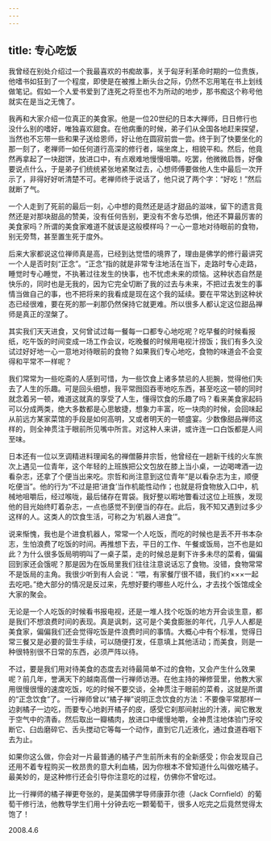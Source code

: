 ```yaml
---
---
---
```

title: 专心吃饭
---




我曾经在别处介绍过一个我最喜欢的书痴故事，关于匈牙利革命时期的一位贵族，他嗜书如狂到了一个程度，即使是在被推上断头台之际，仍然不忘用笔在书上划线做笔记。假如一个人爱书爱到了连死之将至也不为所动的地步，那书痴这个称号他就实在是当之无愧了。

我再和大家介绍一位真正的美食家。他是一位20世纪的日本大禅师，日日修行也没什么别的嗜好，唯独喜欢甜食。在他病重的时候，弟子们从全国各地赶来探望，当然也不忘带一些和果子送给恩师，好让他在圆寂前尝一尝。终于到了快要坐化的那一刻了，老禅师一如任何道行高深的修行者，端坐席上，相貌平和。然后，他竟然再拿起了一块甜饼，放进口中，有点艰难地慢慢咀嚼。吃罢，他微微启唇，好像要说点什么，于是弟子们统统紧张地紧聚过去，心想师傅要做他人生中最后一次开示了，非得好好听清楚不可。老禅师终于说话了，他只说了两个字：“好吃！”然后就断了气。

一个人走到了死前的最后一刻，心中想的竟然还是适才甜品的滋味，留下的遗言竟然还是对那块甜品的赞美，没有任何告别，更没有不舍与恐惧，他还不算最厉害的美食家吗？所谓的美食家难道不就该是这般模样吗？一心一意地对待眼前的食物，别无旁骛，甚至置生死于度外。

后来大家都说这位禅师真是高，已经到达觉悟的境界了，理由是佛学的修行最讲究一个人是否时刻“正念”。“正念”指的就是非常专注地活在当下，走路时专心走路，睡觉时专心睡觉，不执著过往发生的快事，也不忧虑未来的烦恼。这种状态自然是快乐的，同时也是无我的，因为它完全切断了我的过去与未来，不把过去发生的事情当做自己的事，也不把将来的我看成是现在这个我的延续。要在平常达到这种状态已经很难，要在死的那一刹那仍然保持它就更难。所以很多人都认定这位甜品禅师是真正的涅槃了。

其实我们天天进食，又何曾试过每一餐每一口都专心地吃呢？吃早餐的时候看报纸，吃午饭的时间变成一场工作会议，吃晚餐的时候用电视汁捞饭；我们有多久没试过好好地一心一意地对待眼前的食物？如果我们专心地吃，食物的味道会不会变得和平常不一样呢？

我们常常为一些吃斋的人感到可惜，为一些饮食上诸多禁忌的人扼腕，觉得他们失去了人生的乐趣。可是回头细想，我平常囫囵吞枣地吃东西，甚至吃这一顿的同时就念着另一顿，难道这就真的享受了人生，懂得饮食的乐趣了吗？看来美食家起码可以分成两类，绝大多数都是心思敏捷，想象力丰富，吃一块肉的时候，会回味起从前远方某家菜馆的手段是如何高明，又或者明天的一顿盛宴。少数像甜品禅师这样的，则全神贯注于眼前所见嘴中所言。对这种人来讲，或许连一口白饭都是人间至味。

日本还有一位以烹调精进料理闻名的禅僧藤井宗哲，他曾经在一趟新干线的火车旅次上遇见一位青年，这个年轻的上班族把公文包放在膝上当小桌，一边喝啤酒一边看杂志，还拿了个便当出来吃。宗哲和尚注意到这位青年“是以看杂志为主，顺便吃便当”。他的行为“不过是把‘进食’当作机能性动作；也就是将食物放入口中，机械地咀嚼后，经过喉咙，最后储存在胃袋。我好整以暇地瞥看过这位上班族，发现他的目光始终盯着杂志，一点也感觉不到便当的存在。此后，我不知又遇到过多少这样的人。这类人的饮食生活，可称之为‘机器人进食’”。

说来惭愧，我也是个进食机器人，常常一个人吃饭，而吃的时候也是丢不开书本杂志，生怕浪费了吃饭的时间。再推想下去，平日的工作、午餐或饭局，岂不也是如此？为什么很多饭局明明叫了一桌子菜，走的时候总是剩下许多未尽的菜肴，偏偏回到家还会饿呢？那是因为在饭局里我们往往注意说话忘了食物。没错，食物常常不是饭局的主角。我很少听到有人会说：“喂，有家餐厅很不错，我们约×××一起去吃吧。”绝大部分的情况是反过来，先想好要约哪些人吃什么，才去找个饭馆成全大家的聚会。

无论是一个人吃饭的时候看书报电视，还是一堆人找个吃饭的地方开会谈生意，都是我们不想浪费时间的表现。真是讽刺，这可是个美食膨胀的年代，几乎人人都是美食家，偏偏我们还会觉得吃饭是件浪费时间的事情。大概心中有个标准，觉得日常三餐又是必要的营生手续，可以随便打发，任意填上其他活动；而美食，则是一种很特别很不日常的东西，必须严阵以待。

不过，要是我们用对待美食的态度去对待最简单不过的食物，又会产生什么效果呢？前几年，誉满天下的越南高僧一行禅师访港。在他主持的禅修营里，他教大家用很慢很慢的速度吃饭，吃的时候不要交谈，全神贯注于眼前的菜肴，这就是所谓的“正念饮食”了。一行禅师曾以“橘子禅”说明正念饮食的方法：不要像平常那样一边剥橘子一边吃，而要专心地剥开橘子的皮，感受它刹那间射出的汁液，闻它散发于空气中的清香。然后取出一瓣橘肉，放进口中缓慢地嚼，全神贯注地体验门牙咬断它、臼齿磨碎它、舌头搅动它等每一个动作，直到它几近液化，通过食道吞咽下去为止。

如果你这么做，你会对一片最普通的橘子产生前所未有的全新感受；你会发现自己还用不着专程购买一枚昂贵的意大利血橘，因为你根本不曾知道什么叫做吃橘子。最美妙的，是这种修行还会引导你注意吃的过程，仿佛你不曾吃过。

比一行禅师的橘子禅更夸张的，是美国佛学导师康菲尔德（Jack Cornfield）的葡萄干修行法，他教导学生们用十分钟去吃一颗葡萄干，很多人吃完之后竟然觉得太饱了！





2008.4.6